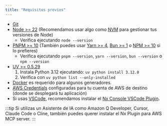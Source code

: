 ```yaml
---
title: "Requisitos previos"
---
```





- [Git](https://git-scm.com/book/en/v2/Getting-Started-Installing-Git)
- [Node >= 22](https://nodejs.org/en/download) (Recomendamos usar algo como [NVM](https://github.com/nvm-sh/nvm) para gestionar tus versiones de Node)
  - Verifica ejecutando `node --version`
- [PNPM >= 10](https://pnpm.io/installation#using-npm) (También puedes usar [Yarn >= 4](https://yarnpkg.com/getting-started/install), [Bun >= 1](https://bun.sh/docs/installation) o [NPM >= 10](https://nodejs.org/en/learn/getting-started/an-introduction-to-the-npm-package-manager) si lo prefieres)
  - Verifica ejecutando `pnpm --version`, `yarn --version`, `bun --version` o `npm --version`
- [UV >= 0.5.29](https://docs.astral.sh/uv/getting-started/installation/)
  1. Instala Python 3.12 ejecutando: `uv python install 3.12.0`
  2. Verifica con `uv python list --only-installed`
- [Docker](https://www.docker.com/) es requerido para algunos generadores.
- [AWS Credentials](https://docs.aws.amazon.com/sdkref/latest/guide/access.html) configuradas para tu cuenta de AWS de destino (donde se desplegará tu aplicación)
- Si usas [VSCode](https://code.visualstudio.com/), recomendamos instalar el [Nx Console VSCode Plugin](https://marketplace.visualstudio.com/items?itemName=nrwl.angular-console).

:::tip
Si utilizas un Asistente de IA como Amazon Q Developer, Cursor, Claude Code o Cline, también puedes querer <Link path="/get_started/building-with-ai">instalar el Nx Plugin para AWS MCP server.</Link>
:::